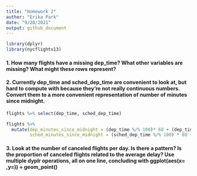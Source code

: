 ```yaml
---
title: "Homework 2"
author: "Erika Park"
date: "9/28/2021"
output: github_document
---
```


```r
library(dplyr)
library(nycflights13)
``` 
#### 1. How many flights have a missing dep_time? What other variables are missing? What might these rows represent?



#### 2. Currently dep_time and sched_dep_time are convenient to look at, but hard to compute with because they’re not really continuous numbers. Convert them to a more convenient representation of number of minutes since midnight.

```r
flights %>% select(dep_time, sched_dep_time)
``` 

```r
flights %>% 
  mutate(dep_minutes_since_midnight = (dep_time %/% 100)* 60 + (dep_time %%100),
         sched_minutes_since_midnight = (sched_dep_time %/% 100) * 60 + (sched_dep_time %% 100)) #%>% View
``` 


#### 3. Look at the number of canceled flights per day. Is there a pattern? Is the proportion of canceled flights related to the average delay? Use multiple dyplr operations, all on one line, concluding with ggplot(aes(x= ,y=)) + geom_point()


